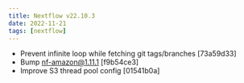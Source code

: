 ```yaml
---
title: Nextflow v22.10.3
date: 2022-11-21
tags: [nextflow]
---
```


- Prevent infinite loop while fetching git tags/branches [73a59d33]
- Bump nf-amazon@1.11.1 [f9b54ce3]
- Improve S3 thread pool config [01541b0a]
